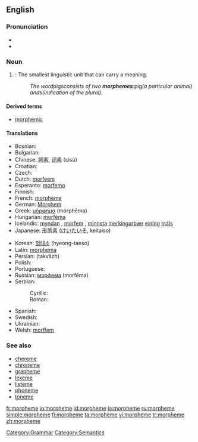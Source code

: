 ==English==
{{wikipedia}}

===Pronunciation===
* {{IPA|/ˈmɔː(r)fiːm/}}
* {{SAMPA|/'mO:(r)fi:m/}}

===Noun===
{{en-noun}}

# {{linguistics}}: The smallest linguistic unit that can carry a meaning.
#: ''The word ''pigs'' consists of two '''morphemes''': ''pig'' (a particular animal) and ''s'' (indication of the plural).''

====Derived terms====
* [[morphemic]]

====Translations====
{{trans-top|smallest linguistic unit}}
* Bosnian: {{t-|bs|morfema|f}}
* Bulgarian: {{t|bg|морфема|f|sc=Cyrl}}
* Chinese: [[詞素]], [[词素]] (císù)
* Croatian: {{t-|hr|morfem|m}}
* Czech: {{t-|cs|morfém|m}}
* Dutch: [[morfeem]]
* Esperanto: [[morfemo]]
* Finnish: {{t+|fi|morfeemi}}
* French: [[morphème]] {{m}}
* German: [[Morphem]] {{n}}
* Greek: [[μόρφημα]] (mórphēma)
* Hungarian: [[morféma]]
* Icelandic: [[myndan]] {{f}}, [[morfem#Icelandic|morfem]] {{f}}, [[lítill|minnsta]] [[merkingarbær]] [[eining]] [[mál#Icelandic|máls]] {{f}}
* Japanese: [[形態素]] ([[けいたいそ]], keitaiso)
{{trans-mid}}
* Korean: [[형태소]] (hyeong-taeso)
* Latin: [[morphema]]
* Persian: {{fa-Arab|[[تكواژ]]}} (takvâzh)
* Polish: {{t+|pl|morfem|m}}
* Portuguese: {{t-|pt|morfema|m}}
* Russian: [[морфема]] (morféma) {{f}}
* Serbian:
*: Cyrillic: {{t|sr|морфема|f|sc=Cyrl}}
*: Roman: {{t-|sr|morfema|f}}
* Spanish: {{t-|es|morfema|m}}
* Swedish: {{t+|sv|morfem}}
* Ukrainian: {{t|uk|морфема|f|sc=Cyrl|xs=Ukrainian}}
* Welsh: [[morffem]]
{{trans-bottom}}

===See also===
* [[chereme]]
* [[chroneme]]
* [[grapheme]]
* [[lexeme]]
* [[listeme]]
* [[phoneme]]
* [[toneme]]

[[Category:Grammar]]
[[Category:Semantics]]

[[fr:morpheme]]
[[io:morpheme]]
[[id:morpheme]]
[[ja:morpheme]]
[[ru:morpheme]]
[[simple:morpheme]]
[[fi:morpheme]]
[[ta:morpheme]]
[[vi:morpheme]]
[[tr:morpheme]]
[[zh:morpheme]]